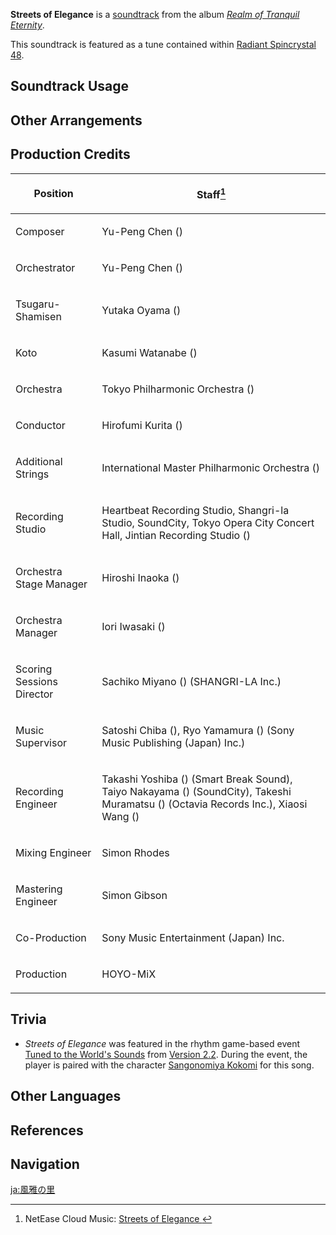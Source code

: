 {{See also|Dream of Scattered Petals}}
{{Soundtrack Infobox
|image          = Realm of Tranquil Eternity.png
|album          = Realm of Tranquil Eternity
|disc           = 1
|number         = 04
|featured       =
|featured2      =
|featured3      =
|featured_disc  =
|featured_disc2 =
|featured_disc3 =
|youtube_id     = 5FuAzfo-xHg
|spotify_id     = 6boMhSqEsb7LcRWl0mzo9T
|previous       = Separated Dream
|next           = Lingering Blossom
}}
'''Streets of Elegance''' is a [[soundtrack]] from the album ''[[Realm of Tranquil Eternity]]''.

This soundtrack is featured as a tune contained within [[Radiant Spincrystal 48]].

==Soundtrack Usage==
{{Soundtrack Usage
|quest    = The Omnipresent God//cutscene
|location = Inazuma City//day
|domain   = 
|teapot   = 48
}}

==Other Arrangements==
{{Files by Category Gallery|Media Using an Unreleased Arrangement of Streets of Elegance Soundtrack}}

==Production Credits==
{| class="wikitable"
! Position
! Staff<ref>NetEase Cloud Music: [https://music.163.com/#/song?id=1879098371 Streets of Elegance {{zh|风雅之里}}]</ref>
|-
! Composer
| Yu-Peng Chen ({{zh|陈致逸}})
|-
! Orchestrator
| Yu-Peng Chen ({{zh|陈致逸}})
|-
! Tsugaru-Shamisen
| Yutaka Oyama ({{ja|小山 豊}})
|-
! Koto
| Kasumi Watanabe ({{ja|渡邊 香澄}})
|-
! Orchestra
| Tokyo Philharmonic Orchestra ({{ja|東京フィルハーモニー交響楽団}})
|-
! Conductor
| Hirofumi Kurita ({{ja|栗田 博文}})
|-
! Additional Strings
| International Master Philharmonic Orchestra ({{zh|国际首席爱乐乐团}})
|-
! Recording Studio
| Heartbeat Recording Studio, Shangri-la Studio, SoundCity, Tokyo Opera City Concert Hall, Jintian Recording Studio ({{zh|金田录音棚}})
|-
! Orchestra Stage Manager
| Hiroshi Inaoka ({{ja|稲岡 宏司}})
|-
! Orchestra Manager
| Iori Iwasaki ({{ja|岩崎 井織}})
|-
! Scoring Sessions Director
| Sachiko Miyano ({{ja|宮野 幸子}}) (SHANGRI-LA Inc.)
|-
! Music Supervisor
| Satoshi Chiba ({{ja|千葉 智史}}), Ryo Yamamura ({{ja|山村 涼}}) (Sony Music Publishing (Japan) Inc.)
|-
! Recording Engineer
| Takashi Yoshiba ({{ja|吉羽 貴史}}) (Smart Break Sound), Taiyo Nakayama ({{ja|中山 太陽}}) (SoundCity), Takeshi Muramatsu ({{ja|村松 健}}) (Octavia Records Inc.), Xiaosi Wang ({{zh|王小四}})
|-
! Mixing Engineer
| Simon Rhodes
|-
! Mastering Engineer
| Simon Gibson
|-
! Co-Production
| Sony Music Entertainment (Japan) Inc.
|-
! Production
| HOYO-MiX
|}

==Trivia==
* ''Streets of Elegance'' was featured in the rhythm game-based event [[Tuned to the World's Sounds]] from [[Version 2.2]]. During the event, the player is paired with the character [[Sangonomiya Kokomi]] for this song.

==Other Languages==
{{Other Languages
|en      = Streets of Elegance
|zhs     = 风雅之里
|zhs_rm  = Fēngyǎ zhī Lǐ
|zht     = 風雅之里
|zht_rm  = Fēngyǎ zhī Lǐ
|zh_tl   = 
|ja      = 風雅の里
|ja_rm   = Fuuga no Sato
|ja_tl   = 
|ko      = Streets of Elegance<ref name="RS 48">{{Ref/Item|Radiant Spincrystal 48|note=Korean, Spanish, French, Russian, Thai, Vietnamese, German, Indonesian, Portuguese, Turkish}}</ref>
|es      = Streets of Elegance<ref name="RS 48" />
|fr      = Streets of Elegance<ref name="RS 48" />
|ru      = Streets of Elegance<ref name="RS 48" />
|th      = Streets of Elegance<ref name="RS 48" />
|vi      = {{tt|Cung|宮}} Đường {{tt|Trang Nhã|莊雅}}<ref name="RS 48" />
|vi_tl   = 
|de      = Streets of Elegance<ref name="RS 48" />
|id      = Streets of Elegance<ref name="RS 48" />
|pt      = Streets of Elegance<ref name="RS 48" />
|tr      = Streets of Elegance<ref name="RS 48" />
}}

==References==
{{Reflist}}

==Navigation==
{{Soundtrack Navbox|Realm of Tranquil Eternity}}

[[ja:風雅の里]]